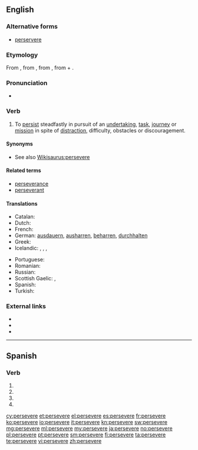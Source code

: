 ==English==

===Alternative forms===
* [[perservere]]

===Etymology===
From {{etyl|fr|en}} {{term|persévérer||lang=la}}, from {{etyl|la|en}} {{term|perseverare||to continue steadfastly, persist, persevere|lang=la}}, from {{term|perseverus||very strict or earnest|lang=la}}, from {{term|per||through|lang=la}} + {{term|severus||strict, earnest|lang=la}}.

===Pronunciation===
* {{rhymes|ɪə(ɹ)}}

===Verb===
{{en-verb|persever|ing}}

# To [[persist]] steadfastly in pursuit of an [[undertaking]], [[task]], [[journey]] or [[mission]] in spite of [[distract]]ion, difficulty, obstacles or discouragement.

====Synonyms====
* See also [[Wikisaurus:persevere]]

====Related terms====
* [[perseverance]]
* [[perseverant]]

====Translations====
{{trans-top|To persist steadfastly}}
* Catalan: {{t+|ca|perseverar}}
* Dutch: {{t+|nl|handhaven}}
* French: {{t+|fr|persévérer}}
* German: [[ausdauern]], [[ausharren]], [[beharren]], [[durchhalten]]
* Greek: {{t+|el|αντέχω}}
* Icelandic: {{t|is|halda ótrauður áfram}},  {{t|is|seiglast við}},  {{t|is|láta ekki deigan síga}},  {{t|is|láta engan bilbug á sér finna}}
{{trans-mid}}
* Portuguese: {{t+|pt|perseverar}}
* Romanian: {{t+|ro|persevera}}
* Russian: {{t+|ru|добиваться}}
* Scottish Gaelic: {{t|gd|lean air}}, {{t|gd|cum ri}}
* Spanish: {{t+|es|perseverar}}
* Turkish: {{t+|tr|sebat etmek}}
{{trans-bottom}}

===External links===
* {{R:Webster 1913}}
* {{R:Century 1911}}
* {{R:OneLook}}

----

==Spanish==

===Verb===
{{es-verb-form|perseverar}}

# {{es-verb form of|ending=ar|mood=imperative|pers=2|formal=yes|number=singular|perseverar}}
# {{es-verb form of|ending=ar|mood=subjunctive|tense=present|pers=1|number=singular|perseverar}}
# {{es-verb form of|ending=ar|mood=subjunctive|tense=present|pers=2|formal=yes|number=singular|perseverar}}
# {{es-verb form of|ending=ar|mood=subjunctive|tense=present|pers=3|number=singular|perseverar}}

[[cy:persevere]]
[[et:persevere]]
[[el:persevere]]
[[es:persevere]]
[[fr:persevere]]
[[ko:persevere]]
[[io:persevere]]
[[it:persevere]]
[[kn:persevere]]
[[sw:persevere]]
[[mg:persevere]]
[[ml:persevere]]
[[my:persevere]]
[[ja:persevere]]
[[no:persevere]]
[[pl:persevere]]
[[pt:persevere]]
[[sm:persevere]]
[[fi:persevere]]
[[ta:persevere]]
[[te:persevere]]
[[vi:persevere]]
[[zh:persevere]]